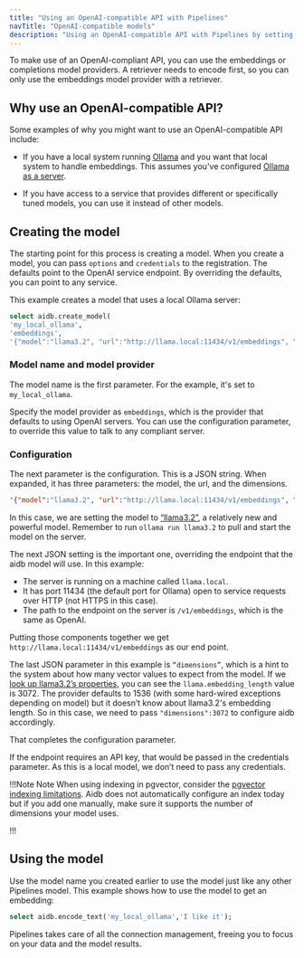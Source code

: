 ```yaml
---
title: "Using an OpenAI-compatible API with Pipelines"
navTitle: "OpenAI-compatible models"
description: "Using an OpenAI-compatible API with Pipelines by setting options and credentials."
---
```


To make use of an OpenAI-compliant API, you can use the embeddings or completions model providers. A retriever needs to encode first, so you can only use the embeddings model provider with a retriever.

## Why use an OpenAI-compatible API?

Some examples of why you might want to use an OpenAI-compatible API include:

* If you have a local system running [Ollama](https://ollama.com) and you want that local system to handle embeddings. This assumes you've configured [Ollama as a server](https://github.com/ollama/ollama/blob/main/docs/faq.md#how-do-i-configure-ollama-server).

* If you have access to a service that provides different or specifically tuned models, you can use it instead of other models.

## Creating the model

The starting point for this process is creating a model. When you create a model, you can pass `options` and `credentials` to the registration. The defaults point to the OpenAI service endpoint. By overriding the defaults, you can point to any service. 

This example creates a model that uses a local Ollama server:

```sql
select aidb.create_model(
'my_local_ollama',
'embeddings',
'{"model":"llama3.2", "url":"http://llama.local:11434/v1/embeddings", "dimensions":3072}'::JSONB);
```

### Model name and model provider

The model name is the first parameter. For the example, it's set to `my_local_ollama`.

Specify the model provider as `embeddings`, which is the provider that defaults to using OpenAI servers. You can use the configuration parameter, to override this value to talk to any compliant server.

### Configuration

The next parameter is the configuration. This is a JSON string. When expanded, it has three parameters: the model, the url, and the dimensions.

```json
'{"model":"llama3.2", "url":"http://llama.local:11434/v1/embeddings", "dimensions":3072}'::JSONB
```

In this case, we are setting the model to [“llama3.2”](https://ollama.com/library/llama3.2), a relatively new and powerful model. Remember to run `ollama run llama3.2` to pull and start the model on the server.

The next JSON setting is the important one, overriding the endpoint that the aidb model will use. In this example:

* The server is running on a machine called `llama.local`.
* It has port 11434 (the default port for Ollama) open to service requests over HTTP (not HTTPS in this case).
* The path to the endpoint on the server is `/v1/embeddings`, which is the same as OpenAI.

Putting those components together we get `http://llama.local:11434/v1/embeddings` as our end point.

The last JSON parameter in this example is `“dimensions”`, which is a hint to the system about how many vector values to expect from the model. If we [look up llama3.2’s properties](https://ollama.com/library/llama3.2/blobs/dde5aa3fc5ff), you can see the `llama.embedding_length` value is 3072. The provider defaults to 1536 (with some hard-wired exceptions depending on model) but it doesn’t know about llama3.2's embedding length. So in this case, we need to pass `"dimensions":3072` to configure aidb accordingly.

That completes the configuration parameter.

If the endpoint requires an API key, that would be passed in the credentials parameter. As this is a local model, we don’t need to pass any credentials.

!!!Note Note 
When using indexing in pgvector, consider the [pgvector indexing limitations](https://github.com/pgvector/pgvector?tab=readme-ov-file#what-if-i-want-to-index-vectors-with-more-than-2000-dimensions). Aidb does not automatically configure an index today but if you add one manually, make sure it supports the number of dimensions your model uses.

!!!

## Using the model

Use the model name you created earlier to use the model just like any other Pipelines model. This example shows how to use the model to get an embedding:

```sql
select aidb.encode_text('my_local_ollama','I like it');
```

Pipelines takes care of all the connection management, freeing you to focus on your data and the model results.
